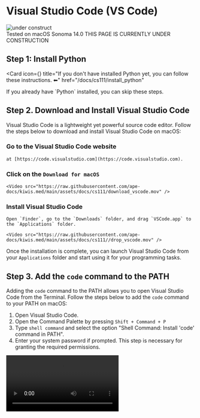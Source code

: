 


# Visual Studio Code (VS Code)



<div
  style={{
    display: "flex",
    justifyContent: "center",
  }}
>
<Image
    src="https://raw.githubusercontent.com/ape-docs/kiwis.med/main/assets/vscode.png"
    alt="under construct"
    width={200}
    height={200}
  />
</div>

<Callout emoji="👾" type="info">
  Tested on macOS Sonoma 14.0
</Callout>

<Callout type="warning" emoji="⚠️">
  THIS PAGE IS CURRENTLY UNDER CONSTRUCTION
</Callout>


## Step 1: Install Python

<Card
    icon={<PythonIcon />}
    title="If you don't have installed Python yet, you can follow these instructions. ⬅"
    href="/docs/cs111/install_python"
></Card>

<Callout>
    If you already have `Python` installed, you can skip these steps.
</Callout>

## Step 2. Download and Install Visual Studio Code

Visual Studio Code is a lightweight yet powerful source code editor. Follow the steps below to download and install
Visual Studio Code on macOS:

<Steps>

### Go to the Visual Studio Code website
    at [https://code.visualstudio.com](https://code.visualstudio.com).

### Click on the `Download for macOS`

    <Video src="https://raw.githubusercontent.com/ape-docs/kiwis.med/main/assets/docs/cs111/download_vscode.mov" />

### Install Visual Studio Code

    Open `Finder`, go to the `Downloads` folder, and drag `VSCode.app` to the `Applications` folder.

    <Video src="https://raw.githubusercontent.com/ape-docs/kiwis.med/main/assets/docs/cs111//drop_vscode.mov" />
    

</Steps>

Once the installation is complete, you can launch Visual Studio Code from your `Applications` folder and start using it
for your programming tasks.


## Step 3. Add the `code` command to the PATH

Adding the `code` command to the PATH allows you to open Visual Studio Code from the Terminal. Follow the steps below to
add the `code` command to your PATH on macOS:


1. Open Visual Studio Code.
2. Open the Command Palette by pressing `Shift + Command + P`
3. Type `shell command` and select the option "Shell Command: Install 'code' command in PATH".
4. Enter your system password if prompted. This step is necessary for granting the required permissions.

<Video src="https://raw.githubusercontent.com/ape-docs/kiwis.med/main/assets/docs/cs111/install_vscode_in_path.MOV" />


After completing these steps, you can now open Visual Studio Code from the Terminal by typing `code` and pressing Enter.
This allows for easier access and quick code editing directly from the command line.

## References

| Source                                                                                                          | Description                                   |
|-----------------------------------------------------------------------------------------------------------------|-----------------------------------------------|
| [Visual Studio Code Documentation](https://code.visualstudio.com/docs)                                          | Official documentation for Visual Studio Code |
| [Python Extension for Visual Studio Code](https://marketplace.visualstudio.com/items?itemName=ms-python.python) | Python extension for Visual Studio Code       |
| [Command line](https://code.visualstudio.com/docs/setup/mac#_launching-from-the-command-line)                   | How to add Visual Studio Code to the PATH     |
---
